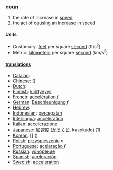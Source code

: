 === [[noun]] ===
# the rate of increase in [[speed]]
# the act of causing an increase in speed

====Units====

*Customary: [[feet]] per square [[second]] (ft/s<sup>2</sup>)
*Metric: [[kilometer]]s per square [[second]] (km/s<sup>2</sup>)

==== [[translation]]s ====
*[[Catalan]]: [[]] '' ''
*[[Chinese]]: [[]] ()
*[[Dutch]]: [[]] '' ''
*[[Finnish]]: [[kiihtyvyys]]
*[[French]]: [[accélération]] ''f''
*[[German]]: [[Beschleunigung]] ''f''
*[[Hebrew]]: [[]] '' ''
*[[Indonesian]]: [[cepat|percepatan]]
*[[Interlingua]]: [[acceleration]]
*[[Italian]]: [[accelerazione]]
*[[Japanese]]: [[加速度]] ([[かそくど]], kasokudo) (1)
*[[Korean]]: [[]] [] ()
*[[Polish]]: [[przyśpieszenie]] ''n''
*[[Portuguese]]: [[aceleração]] ''f''
*[[Russian]]: [[ускорение]]
*[[Spanish]]: [[aceleración]]
*[[Swedish]]: [[acceleration]]